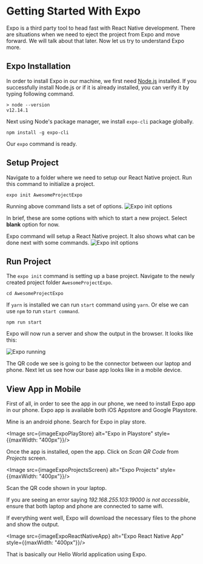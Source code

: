 

<Layout>
<SEO title="Expo - React Native" />
<ReactNativeLayout>

# Getting Started With Expo

Expo is a third party tool to head fast with React Native development. There are situations when we need to eject the project from Expo and move forward. We will talk about that later. Now let us try to understand Expo more.

## Expo Installation

In order to install Expo in our machine, we first need [Node.js](https://nodejs.org/en/) installed. If you successfully install Node.js or if it is already installed, you can verify it by typing following command.

```
> node --version
v12.14.1
```

Next using Node's package manager, we install `expo-cli` package globally.

```
npm install -g expo-cli
```

Our `expo` command is ready.

## Setup Project

Navigate to a folder where we need to setup our React Native project. Run this command to initialize a project.

```
expo init AwesomeProjectExpo
```

Running above command lists a set of options.
<Image src={imageExpoOptions} alt="Expo init options"/>

In brief, these are some options with which to start a new project. Select __blank__ option for now.

Expo command will setup a React Native project. It also shows what can be done next with some commands.
<Image src={imageExpoProjectSetup} alt="Expo init options"/>

## Run Project

The `expo init` command is setting up a base project. Navigate to the newly created project folder `AwesomeProjectExpo`.

```
cd AwesomeProjectExpo
```

If `yarn` is installed we can run `start` command using `yarn`. Or else we can use `npm` to run `start command`.

```
npm run start
```

Expo will now run a server and show the output in the browser. It looks like this:

<Image src={imageExpoRunning} alt="Expo running" />

The QR code we see is going to be the connector between our laptop and phone. Next let us see how our base app looks like in a mobile device.

## View App in Mobile

First of all, in order to see the app in our phone, we need to install Expo app in our phone. Expo app is available both iOS Appstore and Google Playstore.

Mine is an android phone. Search for Expo in play store.

<Image src={imageExpoPlayStore} alt="Expo in Playstore" style={{maxWidth: "400px"}}/>

Once the app is installed, open the app. Click on _Scan QR Code_ from _Projects_ screen.

<Image src={imageExpoProjectsScreen} alt="Expo Projects" style={{maxWidth: "400px"}}/>

Scan the QR code shown in your laptop.

If you are seeing an error saying _192.168.255.103:19000 is not accessible_, ensure that both laptop and phone are connected to same wifi.

If everything went well, Expo will download the necessary files to the phone and show the output.

<Image src={imageExpoReactNativeApp} alt="Expo React Native App" style={{maxWidth: "400px"}}/>

That is basically our Hello World application using Expo.

</ReactNativeLayout>
</Layout>

